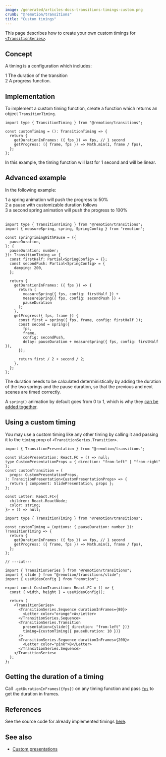 ```yaml
---
image: /generated/articles-docs-transitions-timings-custom.png
crumb: "@remotion/transitions"
title: "Custom timings"
---
```


This page describes how to create your own custom timings for [`<TransitionSeries>`](/docs/transitions/transitionseries).

## Concept

A timing is a configuration which includes:

<Step>1</Step> The duration of the transition <br />
<Step>2</Step> A progress function.

## Implementation

To implement a custom timing function, create a function which returns an object `TransitionTiming`.

```tsx twoslash title="custom-timing.ts"
import type { TransitionTiming } from "@remotion/transitions";

const customTiming = (): TransitionTiming => {
  return {
    getDurationInFrames: ({ fps }) => fps, // 1 second
    getProgress: ({ frame, fps }) => Math.min(1, frame / fps),
  };
};
```

In this example, the timing function will last for 1 second and will be linear.

## Advanced example

<Demo type="custom-timing" />

In the following example:

<Step>1</Step> a spring animation will push the progress to 50% <br />
<Step>2</Step> a pause with customizable duration follows <br />
<Step>3</Step> a second spring animation will push the progress to 100%
<br />
<br />

```tsx twoslash title="spring-timing-with-pause.ts"
import type { TransitionTiming } from "@remotion/transitions";
import { measureSpring, spring, SpringConfig } from "remotion";

const springTimingWithPause = ({
  pauseDuration,
}: {
  pauseDuration: number;
}): TransitionTiming => {
  const firstHalf: Partial<SpringConfig> = {};
  const secondPush: Partial<SpringConfig> = {
    damping: 200,
  };

  return {
    getDurationInFrames: ({ fps }) => {
      return (
        measureSpring({ fps, config: firstHalf }) +
        measureSpring({ fps, config: secondPush }) +
        pauseDuration
      );
    },
    getProgress({ fps, frame }) {
      const first = spring({ fps, frame, config: firstHalf });
      const second = spring({
        fps,
        frame,
        config: secondPush,
        delay: pauseDuration + measureSpring({ fps, config: firstHalf }),
      });

      return first / 2 + second / 2;
    },
  };
};
```

The duration needs to be calculated deterministically by adding the duration of the two springs and the pause duration, so that the previous and next scenes are timed correctly.

A `spring()` animation by default goes from 0 to 1, which is why they [can be added together](/docs/miscellaneous/snippets/adding-animations).

## Using a custom timing

You may use a custom timing like any other timing by calling it and passing it to the `timing` prop of `<TransitionSeries.Transition>`.

```tsx twoslash title="using-custom-timing.tsx" {16}
import { TransitionPresentation } from "@remotion/transitions";

const SlidePresentation: React.FC = () => null;
type CustomPresentationProps = { direction: "from-left" | "from-right" };
const customTransition = (
  props: CustomPresentationProps,
): TransitionPresentation<CustomPresentationProps> => {
  return { component: SlidePresentation, props };
};

const Letter: React.FC<{
  children: React.ReactNode;
  color: string;
}> = () => null;

import type { TransitionTiming } from "@remotion/transitions";

const customTiming = (options: { pauseDuration: number }): TransitionTiming => {
  return {
    getDurationInFrames: ({ fps }) => fps, // 1 second
    getProgress: ({ frame, fps }) => Math.min(1, frame / fps),
  };
};

// ---cut---

import { TransitionSeries } from "@remotion/transitions";
import { slide } from "@remotion/transitions/slide";
import { useVideoConfig } from "remotion";

export const CustomTransition: React.FC = () => {
  const { width, height } = useVideoConfig();

  return (
    <TransitionSeries>
      <TransitionSeries.Sequence durationInFrames={80}>
        <Letter color="orange">A</Letter>
      </TransitionSeries.Sequence>
      <TransitionSeries.Transition
        presentation={slide({ direction: "from-left" })}
        timing={customTiming({ pauseDuration: 10 })}
      />
      <TransitionSeries.Sequence durationInFrames={200}>
        <Letter color="pink">B</Letter>
      </TransitionSeries.Sequence>
    </TransitionSeries>
  );
};
```

## Getting the duration of a timing

Call `.getDurationInFrames({fps})` on any timing function and pass [`fps`](/docs/use-video-config) to get the duration in frames.

## References

See the source code for already implemented timings [here](https://github.com/remotion-dev/remotion/blob/main/packages/transitions/src/timings).

## See also

- [Custom presentations](/docs/transitions/presentations/custom)
